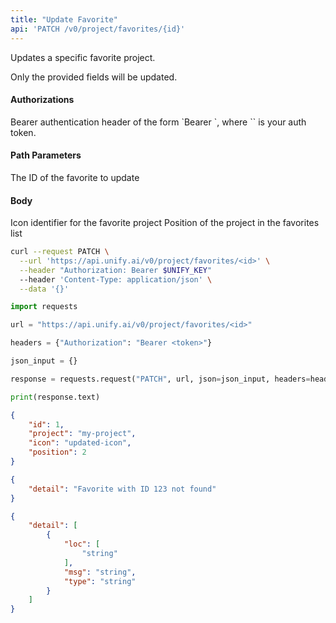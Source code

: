 ```yaml
---
title: "Update Favorite"
api: 'PATCH /v0/project/favorites/{id}'
---
```

Updates a specific favorite project.

Only the provided fields will be updated.

#### Authorizations

<ParamField header="Authorization" type="string" required="true">
  Bearer authentication header of the form `Bearer <token>`, where `<token>` is your auth token.
</ParamField>

#### Path Parameters

<ParamField query="id" type="integer" required="true">
The ID of the favorite to update
</ParamField>

#### Body

<ParamField body="icon" type="string | null" >
Icon identifier for the favorite project
</ParamField>

<ParamField body="position" type="integer | null" >
Position of the project in the favorites list
</ParamField>

<RequestExample>

```bash cURL
curl --request PATCH \
  --url 'https://api.unify.ai/v0/project/favorites/<id>' \
  --header "Authorization: Bearer $UNIFY_KEY"
  --header 'Content-Type: application/json' \
  --data '{}'
```

```python Python
import requests

url = "https://api.unify.ai/v0/project/favorites/<id>"

headers = {"Authorization": "Bearer <token>"}

json_input = {}

response = requests.request("PATCH", url, json=json_input, headers=headers)

print(response.text)
```

</RequestExample>
<ResponseExample>

```json 200
{
    "id": 1,
    "project": "my-project",
    "icon": "updated-icon",
    "position": 2
}
```

```json 404
{
    "detail": "Favorite with ID 123 not found"
}
```

```json 422
{
    "detail": [
        {
            "loc": [
                "string"
            ],
            "msg": "string",
            "type": "string"
        }
    ]
}
```

</ResponseExample>
